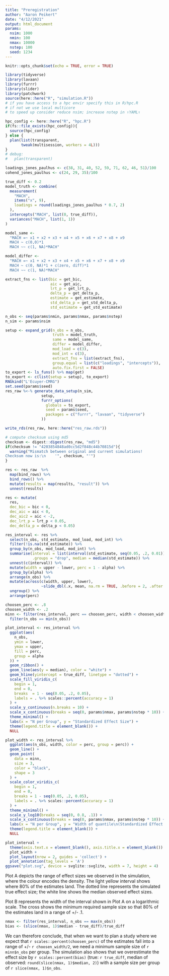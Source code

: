 ```yaml
---
title: "Preregistration"
author: "Aaron Peikert"
date: "4/12/2021"
output: html_document
params:
  nsim: 1000
  nmin: 100
  nmax: 10000
  nstep: 100
  seed: 1234
---
```


```r
knitr::opts_chunk$set(echo = TRUE, error = TRUE)

library(tidyverse)
library(lavaan)
library(furrr)
library(slider)
library(patchwork)
source(here::here("R", "simulation.R"))
# if you have access to a hpc envir specify this in R/hpc.R
# if not we use local multicore
# to speed up consider reduce nsim; increase nstep in ↑YAML↑

hpc_config <- here::here("R", "hpc.R")
if(fs::file_exists(hpc_config)){
  source(hpc_config)
} else {
  plan(list(transparent,
       tweak(multisession, workers = 4L)))
}
# debug:
#   plan(transparent)
```

```r
loadings_jones_paulhus <- c(38, 31, 40, 52, 59, 71, 62, 46, 51)/100
cohend_jones_paulhus <- c(24, 29, 35)/100
```

```r
true_diff <- 0.2
model_truth <- combine(
  measurement(
    "MACH",
    items("x", 9),
    loadings = round(loadings_jones_paulhus * 0.7, 2)
  ),
  intercepts("MACH", list(0, true_diff)),
  variances("MACH", list(1, 1))
)

model_same <- 
  "MACH =~ x1 + x2 + x3 + x4 + x5 + x6 + x7 + x8 + x9
  MACH ~ c(0,0)*1
  MACH ~~ c(1, NA)*MACH"

model_differ <- 
  "MACH =~ x1 + x2 + x3 + x4 + x5 + x6 + x7 + x8 + x9
  MACH ~ c(0, NA)*1 + c(zero, diff)*1
  MACH ~~ c(1, NA)*MACH"
```

```r
extract_fns <- list(bic = get_bic, 
                    aic = get_aic,
                    lrt_p = get_lrt_p,
                    delta_p = get_delta_p,
                    estimate = get_estimate,
                    std_delta_p = get_std_delta_p,
                    std_estimate = get_std_estimate)

n_obs <- seq(params$nmin, params$nmax, params$nstep)
n_sim <- params$nsim

setup <- expand_grid(n_obs = n_obs,
                     truth = model_truth,
                     same = model_same,
                     differ = model_differ,
                     mod_load = c(3),
                     mod_int = c(3),
                     extract_fns = list(extract_fns),
                     group.equal = list(c("loadings", "intercepts")),
                     auto.fix.first = FALSE)
to_export <- ls_funs() %>% map(get)
to_export <- c(list(setup = setup), to_export)
RNGkind("L'Ecuyer-CMRG")
set.seed(params$seed)
res_raw %<-% generate_data_setup(n_sim,
                setup,
                furrr_options(
                  globals = to_export,
                  seed = params$seed,
                  packages = c("furrr", "lavaan", "tidyverse")
                ))
```

```r
write_rds(res_raw, here::here("res_raw.rds"))
```

```r
# compute checksum using md5
checksum <- digest::digest(res_raw, "md5")
if(checksum != "4203854848ad0cc5d2f848c44b70815d"){
  warning("Mismatch between original and current simulations!
Checksum now is:\n    '", checksum, "'")
}
```

```r
res <- res_raw  %>%
  map(bind_rows) %>% 
  bind_rows() %>% 
  mutate(results = map(results, "result")) %>% 
  unnest(results)

res <- mutate(
  res,
  dec_bic = bic < 0,
  dec_aic = aic < 0,
  dec_aic2 = aic < -2,
  dec_lrt_p = lrt_p < 0.05,
  dec_delta_p = delta_p < 0.05)

res_interval <- res %>%
  select(n_obs, std_estimate, mod_load, mod_int) %>% 
  filter(!is.na(std_estimate)) %>% 
  group_by(n_obs, mod_load, mod_int) %>% 
  summarise(interval = list(interval(std_estimate, seq(0.05, .2, 0.01))), 
            .groups = "drop", median = median(std_estimate)) %>% 
  unnest(c(interval)) %>% 
  mutate(width = upper - lower, perc = 1 - alpha) %>% 
  group_by(alpha) %>% 
  arrange(n_obs) %>% 
  mutate(across(c(width, upper, lower),
                ~slide_dbl(.x, mean, na.rm = TRUE, .before = 2, .after = 0, .complete = FALSE))) %>% 
  ungroup() %>% 
  arrange(perc)
```

```r
choosen_perc <- .8
choosen_width <- .2
minn <- filter(res_interval, perc == choosen_perc, width < choosen_width) %>% 
  filter(n_obs == min(n_obs))
```

```r
plot_interval <- res_interval %>%
  ggplot(aes(
    n_obs,
    ymin = lower,
    ymax = upper,
    fill = perc,
    group = alpha
  )) +
  geom_ribbon() +
  geom_line(aes(y = median), color = "white") +
  geom_hline(yintercept = true_diff, linetype = "dotted") +
  scale_fill_viridis_c(
    begin = 1,
    end = 0,
    breaks  = 1 - seq(0.05, .2, 0.05),
    labels = . %>% scales::percent(accuracy = 1)
  ) +
  scale_y_continuous(n.breaks = 10) +
  scale_x_continuous(breaks = seq(0, params$nmax, params$nstep * 10)) +
  theme_minimal() +
  labs(x = "N per Group", y = "Standardized Effect Size") +
  theme(legend.title = element_blank()) +
  NULL
```

```r
plot_width <- res_interval %>%
  ggplot(aes(n_obs, width, color = perc, group = perc)) +
  geom_line() +
  geom_point(
    data = minn,
    size = 3,
    color = "black",
    shape = 3
  ) +
  scale_color_viridis_c(
    begin = 1,
    end = 0,
    breaks = 1 - seq(0.05, .2, 0.05),
    labels = . %>% scales::percent(accuracy = 1)
  ) +
  theme_minimal() +
  scale_y_log10(breaks = seq(0, 0.8, .1)) +
  scale_x_continuous(breaks = seq(0, params$nmax, params$nstep * 10)) +
  labs(x = "N per Group", y = "Width of quantile\n(Standardized Effect Size)") +
  theme(legend.title = element_blank()) +
  NULL
```

```r
plot_interval +
  theme(axis.text.x = element_blank(), axis.title.x = element_blank()) + 
  plot_width +
  plot_layout(nrow = 2, guides = 'collect') +
  plot_annotation(tag_levels = 'A')
ggsave("plot.svg", device = svglite::svglite, width = 7, height = 4)
```

Plot A depicts the range of effect sizes we observed in the simulation, where the colour encodes the density.
The light yellow interval shows where 80% of the estimates land.
The dotted line represents the simulated true effect size; the white line shows the median observed effect sizes.

Plot B represents the width of the interval shown in Plot A on a logarithmic scale.
The cross shows the minimum required sample size so that 80% of the estimates land in a range of +/- .1.

```r
nmax <- filter(res_interval, n_obs == max(n_obs))
bias <- (slice(nmax, 1)$median - true_diff)/true_diff
```

We can therefore conclude, that when we want to plan a study where we expect that `r scales::percent(choosen_perc)` of the estimates fall into a range of +/- `r choosen_width/2`, we need a minimum sample size of `r minn$n_obs` per group.
The simulation also shows that we overestimate the effect size by `r scales::percent(bias)` (true: `r true_diff`, median of observed: `round(slice(nmax, 1)$median, 2)`) with a sample size per group of `r slice(nmax, 1)$n_obs`.
